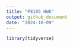 ```yaml
---
title: "P8105 HW6"
output: github_document
date: "2024-10-09"
---
```



```r
library(tidyverse)
```

